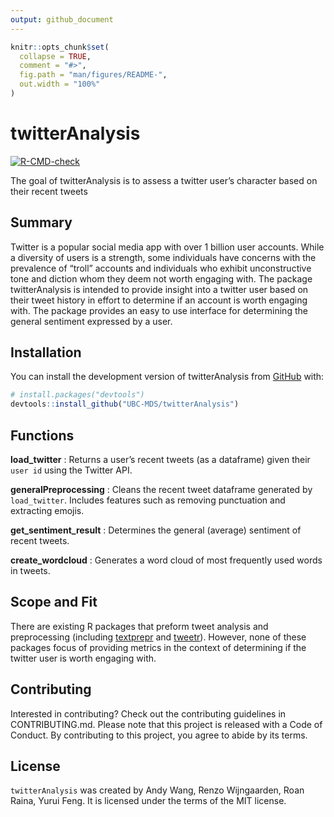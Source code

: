 ```yaml
---
output: github_document
---
```


<!-- README.md is generated from README.Rmd. Please edit that file -->

```r
knitr::opts_chunk$set(
  collapse = TRUE,
  comment = "#>",
  fig.path = "man/figures/README-",
  out.width = "100%"
)
```

# twitterAnalysis

<!-- badges: start -->
[![R-CMD-check](https://github.com/UBC-MDS/twitterAnalysis/actions/workflows/R-CMD-check.yaml/badge.svg)](https://github.com/UBC-MDS/twitterAnalysis/actions/workflows/R-CMD-check.yaml)
<!-- badges: end -->

The goal of twitterAnalysis is to assess a twitter user’s character based on their recent tweets

## Summary
Twitter is a popular social media app with over 1 billion user accounts. While a diversity of users is a strength, some individuals have concerns with the prevalence of “troll” accounts and individuals who exhibit unconstructive tone and diction whom they deem not worth engaging with. The package twitterAnalysis is intended to provide insight into a twitter user based on their tweet history in effort to determine if an account is worth engaging with. The package provides an easy to use interface for determining the general sentiment expressed by a user.

## Installation

You can install the development version of twitterAnalysis from [GitHub](https://github.com/) with:

``` r
# install.packages("devtools")
devtools::install_github("UBC-MDS/twitterAnalysis")
```

## Functions 

**load_twitter** : Returns a user's recent tweets (as a dataframe) given their `user id` using the Twitter API.

**generalPreprocessing** : Cleans the recent tweet dataframe generated by `load_twitter`. Includes features such as removing punctuation and extracting emojis.

**get_sentiment_result** : Determines the general (average) sentiment of recent tweets.

**create_wordcloud** : Generates a word cloud of most frequently used words in tweets.

## Scope and Fit 

There are existing R packages that preform tweet analysis and preprocessing (including [textprepr](https://github.com/UBC-MDS/textprepr) and [tweetr](https://github.com/UBC-MDS/tweetr)). However, none of these packages focus of providing metrics in the context of determining if the twitter user is worth engaging with.

## Contributing

Interested in contributing? Check out the contributing guidelines in CONTRIBUTING.md. Please note that this project is released with a Code of Conduct. By contributing to this project, you agree to abide by its terms.

## License 

`twitterAnalysis` was created by Andy Wang, Renzo Wijngaarden, Roan Raina, Yurui Feng. It is licensed under the terms of the MIT license.
